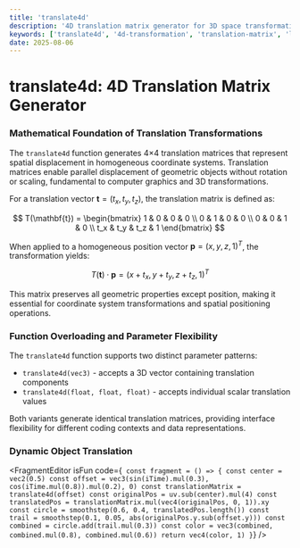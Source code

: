 ```yaml
---
title: 'translate4d'
description: '4D translation matrix generator for 3D space transformations'
keywords: ['translate4d', '4d-transformation', 'translation-matrix', 'linear-algebra', 'matrix-operations']
date: 2025-08-06
---
```



# translate4d: 4D Translation Matrix Generator

### Mathematical Foundation of Translation Transformations

The `translate4d` function generates 4×4 translation matrices that represent spatial displacement in homogeneous coordinate systems. Translation matrices enable parallel displacement of geometric objects without rotation or scaling, fundamental to computer graphics and 3D transformations.

For a translation vector $\mathbf{t} = (t_x, t_y, t_z)$, the translation matrix is defined as:

$$
T(\mathbf{t}) = \begin{bmatrix}
1 & 0 & 0 & 0 \\
0 & 1 & 0 & 0 \\
0 & 0 & 1 & 0 \\
t_x & t_y & t_z & 1
\end{bmatrix}
$$

When applied to a homogeneous position vector $\mathbf{p} = (x, y, z, 1)^T$, the transformation yields:

$$T(\mathbf{t}) \cdot \mathbf{p} = (x + t_x, y + t_y, z + t_z, 1)^T$$

This matrix preserves all geometric properties except position, making it essential for coordinate system transformations and spatial positioning operations.

### Function Overloading and Parameter Flexibility

The `translate4d` function supports two distinct parameter patterns:

- `translate4d(vec3)` - accepts a 3D vector containing translation components
- `translate4d(float, float, float)` - accepts individual scalar translation values

Both variants generate identical translation matrices, providing interface flexibility for different coding contexts and data representations.

### Dynamic Object Translation

<FragmentEditor
        isFun
        code={`
const fragment = () => {
        const center = vec2(0.5)
        const offset = vec3(sin(iTime).mul(0.3), cos(iTime.mul(0.8)).mul(0.2), 0)
        const translationMatrix = translate4d(offset)
        const originalPos = uv.sub(center).mul(4)
        const translatedPos = translationMatrix.mul(vec4(originalPos, 0, 1)).xy
        const circle = smoothstep(0.6, 0.4, translatedPos.length())
        const trail = smoothstep(0.1, 0.05, abs(originalPos.y.sub(offset.y)))
        const combined = circle.add(trail.mul(0.3))
        const color = vec3(combined, combined.mul(0.8), combined.mul(0.6))
        return vec4(color, 1)
}`}
/>
